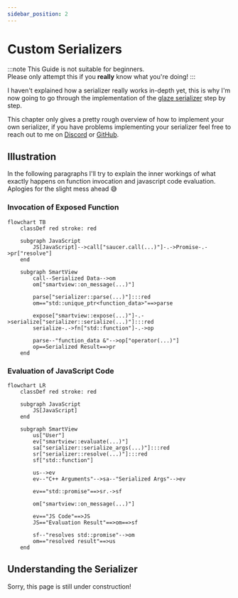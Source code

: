 ```yaml
---
sidebar_position: 2
---
```



# Custom Serializers

:::note
This Guide is not suitable for beginners.  
Please only attempt this if you **really** know what you're doing!
:::

I haven't explained how a serializer really works in-depth yet, this is why I'm now going to go through the implementation of the [glaze serializer](https://github.com/saucer/saucer/tree/686382cf553345da6b1b8e0dc8f3ab4fd3b95c21/include/saucer/serializers/glaze) step by step.

This chapter only gives a pretty rough overview of how to implement your own serializer, if you have problems implementing your serializer feel free to reach out to me on [Discord](https://discord.gg/ndhmQE4225) or [GitHub](https://github.com/saucer/saucer).

## Illustration

In the following paragraphs I'll try to explain the inner workings of what exactly happens on function invocation and javascript code evaluation.
Aplogies for the slight mess ahead 😅

### Invocation of Exposed Function

```mermaid
flowchart TB
    classDef red stroke: red

    subgraph JavaScript
        JS[JavaScript]-->call["saucer.call(...)"]-.->Promise-.->pr["resolve"]
    end

    subgraph SmartView
        call--Serialized Data-->om
        om["smartview::on_message(...)"]

        parse["serializer::parse(...)"]:::red
        om=="std::unique_ptr<‍function_data‍>"==>parse

        expose["smartview::expose(...)"]-.->serialize["serializer::serialize(...)"]:::red
        serialize-.->fn["std::function"]-.->op

        parse--"function_data &"-->op["operator(...)"]
        op==Serialized Result==>pr
    end
```

### Evaluation of JavaScript Code

```mermaid
flowchart LR
    classDef red stroke: red

    subgraph JavaScript
        JS[JavaScript]
    end

    subgraph SmartView
        us["User"]
        ev["smartview::evaluate(...)"]
        sa["serializer::serialize_args(...)"]:::red
        sr["serializer::resolve(...)"]:::red
        sf["std::function"]

        us-->ev
        ev--"C++ Arguments"-->sa--"Serialized Args"-->ev

        ev=="std::promise"==>sr.->sf

        om["smartview::on_message(...)"]

        ev=="JS Code"==>JS
        JS=="Evaluation Result"==>om==>sf

        sf--"resolves std::promise"-->om
        om=="resolved result"==>us
    end
```

## Understanding the Serializer

<Admonition type="caution" icon="🏗️" title="Under Construction">
  <p>Sorry, this page is still under construction!</p>
</Admonition>
